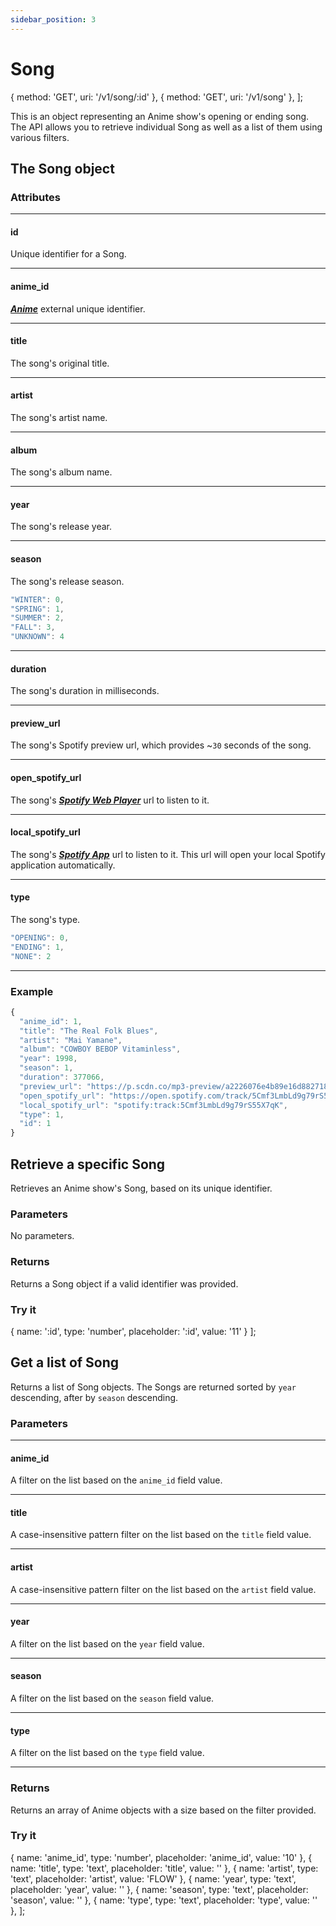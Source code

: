 ```yaml
---
sidebar_position: 3
---
```


# Song



  { method: 'GET', uri: '/v1/song/:id' },
  { method: 'GET', uri: '/v1/song' },
];

This is an object representing an Anime show's opening or ending song.
The API allows you to retrieve individual Song as well as a list of them using various filters.

<ApiCodeBlock title="Endpoints" items={endpoints} />

## The Song object

### Attributes

---

#### id <Highlight bgColor="#8D46B8" color="white" content="integer" />

Unique identifier for a Song.

---

#### anime_id <Highlight bgColor="#8D46B8" color="white" content="integer" />

***[Anime](anime)*** external unique identifier.

---

#### title <Highlight bgColor="#8D46B8" color="white" content="string" />

The song's original title.

---

#### artist <Highlight bgColor="#8D46B8" color="white" content="string" />

The song's artist name.

---

#### album <Highlight bgColor="#8D46B8" color="white" content="string" />

The song's album name.

---

#### year <Highlight bgColor="#8D46B8" color="white" content="integer" />

The song's release year.

---

#### season <Highlight bgColor="#8D46B8" color="white" content="enum" />

The song's release season.

```js title="Possible season enum values"
"WINTER": 0,
"SPRING": 1,
"SUMMER": 2,
"FALL": 3,
"UNKNOWN": 4
```

---

#### duration <Highlight bgColor="#8D46B8" color="white" content="integer" />

The song's duration in milliseconds.

---

#### preview_url <Highlight bgColor="#8D46B8" color="white" content="string" />

The song's Spotify preview url, which provides ~`30` seconds of the song.

---

#### open_spotify_url <Highlight bgColor="#8D46B8" color="white" content="string" />

The song's ***[Spotify Web Player](https://open.spotify.com/)*** url to listen to it.

---

#### local_spotify_url <Highlight bgColor="#8D46B8" color="white" content="string" />

The song's ***[Spotify App](https://www.spotify.com/it/download/)*** url to listen to it.
This url will open your local Spotify application automatically.

---

#### type <Highlight bgColor="#8D46B8" color="white" content="enum" />

The song's type.

```js title="Possible type enum values"
"OPENING": 0,
"ENDING": 1,
"NONE": 2
```

---

### Example

```js title="Song object example"
{
  "anime_id": 1,
  "title": "The Real Folk Blues",
  "artist": "Mai Yamane",
  "album": "COWBOY BEBOP Vitaminless",
  "year": 1998,
  "season": 1,
  "duration": 377066,
  "preview_url": "https://p.scdn.co/mp3-preview/a2226076e4b89e16d8827189fd32da4535d369b4?cid=b074c52808fb4394a28785f381872ea2",
  "open_spotify_url": "https://open.spotify.com/track/5Cmf3LmbLd9g79rS55X7qK",
  "local_spotify_url": "spotify:track:5Cmf3LmbLd9g79rS55X7qK",
  "type": 1,
  "id": 1
}
```

## Retrieve a specific Song

<ApiCodeBlock items={[endpoints[0]]} />

Retrieves an Anime show's Song, based on its unique identifier.

### Parameters

No parameters.

### Returns

Returns a Song object if a valid identifier was provided.

### Try it

  { name: ':id', type: 'number', placeholder: ':id', value: '11' }
];

<ApiTryIt items={retrieveSongParams} uri={endpoints[0].uri} />


## Get a list of Song

<ApiCodeBlock items={[endpoints[1]]} />

Returns a list of Song objects.
The Songs are returned sorted by `year` descending, after by `season` descending.

### Parameters

---

#### anime_id <Highlight bgColor="#8D46B8" color="white" content="integer" /> <Highlight bgColor="rgb(40, 42, 54)" color="white" content="optional" />

A filter on the list based on the `anime_id` field value.

---

#### title <Highlight bgColor="#8D46B8" color="white" content="string" /> <Highlight bgColor="rgb(40, 42, 54)" color="white" content="optional" />

A case-insensitive pattern filter on the list based on the `title` field value.

---

#### artist <Highlight bgColor="#8D46B8" color="white" content="string" /> <Highlight bgColor="rgb(40, 42, 54)" color="white" content="optional" />

A case-insensitive pattern filter on the list based on the `artist` field value.

---

#### year <Highlight bgColor="#8D46B8" color="white" content="integer" /> <Highlight bgColor="rgb(40, 42, 54)" color="white" content="optional" />

A filter on the list based on the `year` field value.

---

#### season <Highlight bgColor="#8D46B8" color="white" content="enum" /> <Highlight bgColor="rgb(40, 42, 54)" color="white" content="optional" />

A filter on the list based on the `season` field value.

---

#### type <Highlight bgColor="#8D46B8" color="white" content="enum" /> <Highlight bgColor="rgb(40, 42, 54)" color="white" content="optional" />

A filter on the list based on the `type` field value.

---

### Returns

Returns an array of Anime objects with a size based on the filter provided.

### Try it

  { name: 'anime_id', type: 'number', placeholder: 'anime_id', value: '10' },
  { name: 'title', type: 'text', placeholder: 'title', value: '' },
  { name: 'artist', type: 'text', placeholder: 'artist', value: 'FLOW' },
  { name: 'year', type: 'text', placeholder: 'year', value: '' },
  { name: 'season', type: 'text', placeholder: 'season', value: '' },
  { name: 'type', type: 'text', placeholder: 'type', value: '' },
];

<ApiTryIt items={getListSongParams} uri={endpoints[1].uri} />
